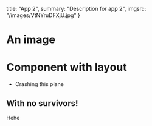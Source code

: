 
  title: "App 2",
  summary: "Description for app 2",
  imgsrc: "/images/VtNYruDFXjU.jpg"
}

# An image
<MdxImage src={meta.imgsrc} />

# Component with layout

- Crashing this plane


## With no survivors!
Hehe
